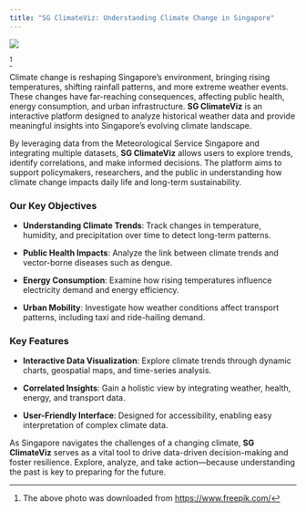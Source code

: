 ```yaml
---
title: "SG ClimateViz: Understanding Climate Change in Singapore"
---
```


![](images/clipboard-3285200596.png)

[^1]

[^1]: The above photo was downloaded from <https://www.freepik.com/>

Climate change is reshaping Singapore’s environment, bringing rising temperatures, shifting rainfall patterns, and more extreme weather events. These changes have far-reaching consequences, affecting public health, energy consumption, and urban infrastructure. **SG ClimateViz** is an interactive platform designed to analyze historical weather data and provide meaningful insights into Singapore’s evolving climate landscape.

By leveraging data from the Meteorological Service Singapore and integrating multiple datasets, **SG ClimateViz** allows users to explore trends, identify correlations, and make informed decisions. The platform aims to support policymakers, researchers, and the public in understanding how climate change impacts daily life and long-term sustainability.

### **Our Key Objectives**

-   **Understanding Climate Trends**: Track changes in temperature, humidity, and precipitation over time to detect long-term patterns.

-   **Public Health Impacts**: Analyze the link between climate trends and vector-borne diseases such as dengue.

-   **Energy Consumption**: Examine how rising temperatures influence electricity demand and energy efficiency.

-   **Urban Mobility**: Investigate how weather conditions affect transport patterns, including taxi and ride-hailing demand.

### **Key Features**

-   **Interactive Data Visualization**: Explore climate trends through dynamic charts, geospatial maps, and time-series analysis.

-   **Correlated Insights**: Gain a holistic view by integrating weather, health, energy, and transport data.

-   **User-Friendly Interface**: Designed for accessibility, enabling easy interpretation of complex climate data.

As Singapore navigates the challenges of a changing climate, **SG ClimateViz** serves as a vital tool to drive data-driven decision-making and foster resilience. Explore, analyze, and take action—because understanding the past is key to preparing for the future.
